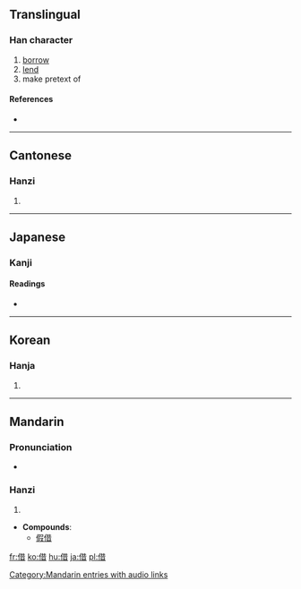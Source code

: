 {{see|藉}}
==Translingual==

===Han character===
{{Han char|rn=9|rad=人|as=08|sn=10|four=2426<sub>1</sub>|canj=人廿日 (OTA)}}

# [[borrow]]
# [[lend]]
# make pretext of

====References====
* {{Han ref|kx=0108.100|dkj=00781|dj=0230.060|hdz=10171.050|uh=501F|ud=20511|bh=ADC9|bd=44489}}

----

==Cantonese==

===Hanzi===
{{yue-hanzi|jyut=|y=je3}}

# {{defn|Cantonese|sort=人08}}

----

==Japanese==

===Kanji===
{{ja-kanji|grade=4|rs=人08}}

====Readings====
* {{ja-readings|on=[[しゃく]] (shaku), [[しゃ]] (sha), [[せき]] (seki)|kun=[[かりる]] (kariru), [[かり]] (kari), [[たとい]] (tatoi)}}

----

==Korean==

===Hanja===
{{ko-hanja|hangeul=[[차]], [[적]]|rv=cha, jeok|mr=ch'a, chŏk}}

# {{defn|Korean|sort=人08}}

----

==Mandarin==

===Pronunciation===
*{{audio|zh-jiè.ogg|audio}}

===Hanzi===
{{cmn-hanzi|pin=[[chāng]] ([[chang1]]), [[jiè]] ([[jie4]])|wg=ch'ang<sup>1</sup>, chieh<sup>4</sup>}}

# {{defn|Mandarin|sort=人08}}
* '''Compounds''':
** [[假借]]

[[Category:Mandarin entries with audio links]]
[[fr:借]]
[[ko:借]]
[[hu:借]]
[[ja:借]]
[[pl:借]]